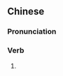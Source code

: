 {{also|泡妞儿}}
==Chinese==
{{zh-forms|s=泡妞儿|type=21}}

===Pronunciation===
{{zh-pron
|m=pàoniūr
|cat=v
}}

===Verb===
{{zh-verb}}

# {{zh-erhua form of}}
